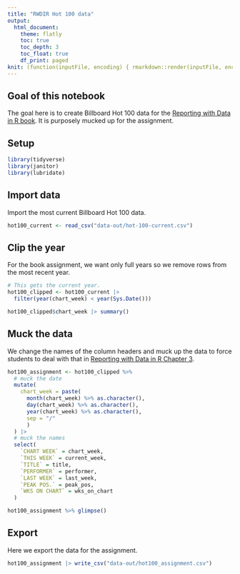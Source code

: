 ```yaml
---
title: "RWDIR Hot 100 data"
output:
  html_document:
    theme: flatly
    toc: true
    toc_depth: 3
    toc_float: true
    df_print: paged
knit: (function(inputFile, encoding) { rmarkdown::render(inputFile, encoding = encoding, output_dir = "docs") })
---
```


## Goal of this notebook

The goal here is to create Billboard Hot 100 data for the [Reporting with Data in R book](https://utdata.github.io/rwdir/). It is purposely mucked up for the assignment.

## Setup

```r
library(tidyverse)
library(janitor)
library(lubridate)
```

## Import data

Import the most current Billboard Hot 100 data.

```r
hot100_current <- read_csv("data-out/hot-100-current.csv")
```

## Clip the year

For the book assignment, we want only full years so we remove rows from the most recent year.

```r
# This gets the current year.
hot100_clipped <- hot100_current |> 
  filter(year(chart_week) < year(Sys.Date()))

hot100_clipped$chart_week |> summary()
```


## Muck the data

We change the names of the column headers and muck up the data to force students to deal with that in [Reporting with Data in R Chapter 3](https://utdata.github.io/rwdir/counts-import.html#cleaning-data).


```r
hot100_assignment <- hot100_clipped %>%
  # muck the date
  mutate(
    chart_week = paste(
      month(chart_week) %>% as.character(),
      day(chart_week) %>% as.character(),
      year(chart_week) %>% as.character(),
      sep = "/"
      )
  ) |>   
  # muck the names
  select(
    `CHART WEEK` = chart_week,
    `THIS WEEK` = current_week,
    `TITLE` = title,
    `PERFORMER` = performer,
    `LAST WEEK` = last_week,
    `PEAK POS.` = peak_pos,
    `WKS ON CHART` = wks_on_chart
  )

hot100_assignment %>% glimpse()
```

## Export

Here we export the data for the assignment.

```r
hot100_assignment |> write_csv("data-out/hot100_assignment.csv")
```

